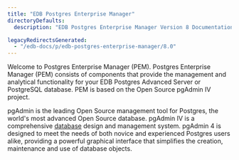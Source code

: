 ```yaml
---
title: "EDB Postgres Enterprise Manager"
directoryDefaults:
  description: "EDB Postgres Enterprise Manager Version 8 Documentation and release notes. PostgreSQL GUI tool for monitoring and performance optimization."

legacyRedirectsGenerated:
  - "/edb-docs/p/edb-postgres-enterprise-manager/8.0"
---
```


Welcome to Postgres Enterprise Manager (PEM). Postgres Enterprise Manager (PEM) consists of components that provide the management and analytical functionality for your EDB Postgres Advanced Server or PostgreSQL database. PEM is based on the Open Source pgAdmin IV project.

pgAdmin is the leading Open Source management tool for Postgres, the world's most advanced Open Source database. pgAdmin IV is a comprehensive [database](http://www.postgresql.org) design and management system. pgAdmin 4 is designed to meet the needs of both novice and experienced Postgres users alike, providing a powerful graphical interface that simplifies the creation, maintenance and use of database objects.
